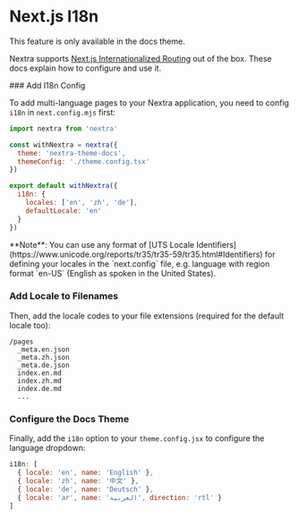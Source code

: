 
# Next.js I18n

<Callout emoji="⚠️">This feature is only available in the docs theme.</Callout>

Nextra supports
[Next.js Internationalized Routing](https://nextjs.org/docs/advanced-features/i18n-routing)
out of the box. These docs explain how to configure and use it.

<Steps>
### Add I18n Config

To add multi-language pages to your Nextra application, you need to config
`i18n` in `next.config.mjs` first:

```js filename="next.config.mjs" {9-12}
import nextra from 'nextra'

const withNextra = nextra({
  theme: 'nextra-theme-docs',
  themeConfig: './theme.config.tsx'
})

export default withNextra({
  i18n: {
    locales: ['en', 'zh', 'de'],
    defaultLocale: 'en'
  }
})
```

<Callout type="info">
  **Note**: You can use any format of [UTS Locale
  Identifiers](https://www.unicode.org/reports/tr35/tr35-59/tr35.html#Identifiers)
  for defining your locales in the `next.config` file, e.g. language with region
  format `en-US` (English as spoken in the United States).
</Callout>

### Add Locale to Filenames

Then, add the locale codes to your file extensions (required for the default
locale too):

```plaintext
/pages
  _meta.en.json
  _meta.zh.json
  _meta.de.json
  index.en.md
  index.zh.md
  index.de.md
  ...
```

### Configure the Docs Theme

Finally, add the `i18n` option to your `theme.config.jsx` to configure the
language dropdown:

```js filename="theme.config.jsx"
i18n: [
  { locale: 'en', name: 'English' },
  { locale: 'zh', name: '中文' },
  { locale: 'de', name: 'Deutsch' },
  { locale: 'ar', name: 'العربية', direction: 'rtl' }
]
```

</Steps>
